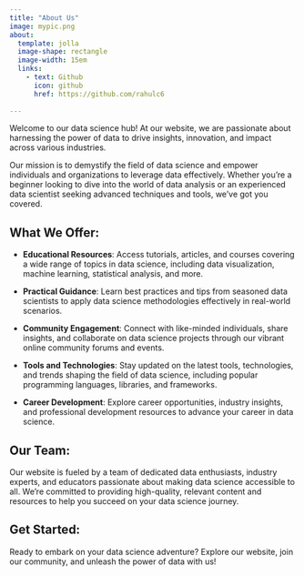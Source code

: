 ```yaml
---
title: "About Us"
image: mypic.png
about:
  template: jolla
  image-shape: rectangle
  image-width: 15em
  links: 
    - text: Github
      icon: github
      href: https://github.com/rahulc6
      
---
```


Welcome to our data science hub! At our website, we are passionate about harnessing the power of data to drive insights, innovation, and impact across various industries.

Our mission is to demystify the field of data science and empower individuals and organizations to leverage data effectively. Whether you're a beginner looking to dive into the world of data analysis or an experienced data scientist seeking advanced techniques and tools, we've got you covered.

## What We Offer:

-   **Educational Resources**: Access tutorials, articles, and courses covering a wide range of topics in data science, including data visualization, machine learning, statistical analysis, and more.

-   **Practical Guidance**: Learn best practices and tips from seasoned data scientists to apply data science methodologies effectively in real-world scenarios.

-   **Community Engagement**: Connect with like-minded individuals, share insights, and collaborate on data science projects through our vibrant online community forums and events.

-   **Tools and Technologies**: Stay updated on the latest tools, technologies, and trends shaping the field of data science, including popular programming languages, libraries, and frameworks.

-   **Career Development**: Explore career opportunities, industry insights, and professional development resources to advance your career in data science.

## Our Team:

Our website is fueled by a team of dedicated data enthusiasts, industry experts, and educators passionate about making data science accessible to all. We're committed to providing high-quality, relevant content and resources to help you succeed on your data science journey.

## Get Started:

Ready to embark on your data science adventure? Explore our website, join our community, and unleash the power of data with us!
